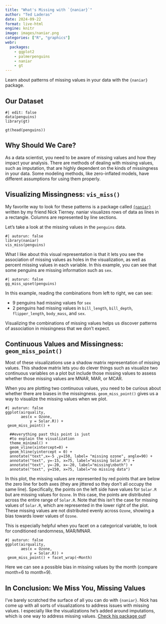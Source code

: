 ```yaml
---
title: "What's Missing with `{naniar}`"
author: "Ted Laderas"
date: 2024-09-22
format: live-html
engine: knitr
image: images/naniar.png
categories: ["R", "graphics"]
webr:
  packages:
    - ggplot2
    - palmerpenguins
    - naniar
    - gt
---
```


Learn about patterns of missing values in your data with the `{naniar}` package.

## Our Dataset

```webr
#| edit: false
data(penguins)
library(gt)

gt(head(penguins))
```

## Why Should We Care?

As a data scientist, you need to be aware of missing values and how they impact your analysis. There are methods of dealing with missing values, such as imputation, that are highly dependent on the kinds of missingness in your data. Some modeling methods, like zero-inflated models, have different assumptions for using them properly.

## Visualizing Missingness: `vis_miss()`

My favorite way to look for these patterns is a package called [`{naniar}`](https://naniar.njtierney.com/index.html) written by my friend Nick Tierney. naniar visualizes rows of data as lines in a rectangle. Columns are represented by line sections. 

Let's take a look at the missing values in the `penguins` data.

```webr
#| autorun: false
library(naniar)
vis_miss(penguins)
```

What I like about this visual representation is that it lets you see the association of missing values as holes in the visualization, as well as percent missing values in each variable. In this example, you can see that some penguins are missing information such as `sex`.

```webr
#| autorun: false
gg_miss_upset(penguins)
```

In this example, reading the combinations from left to right, we can see: 

- 9 penguins had missing values for `sex` 
- 2 penguins had missing values in `bill_length`, `bill_depth`, `flipper_length`, `body_mass`, and `sex`. 

Visualizing the combinations of missing values helps us discover patterns of association in missingness that we don't expect. 

## Continuous Values and Missingness: `geom_miss_point()`

Most of these visualizations use a shadow matrix representation of missing values. This shadow matrix lets you do clever things such as visualize two continuous variables on a plot but include those missing values to assess whether those missing values are MNAR, MAR, or MCAR.

When you are plotting two continuous values, you need to be curious about whether there are biases in the missingness. `geom_miss_point()` gives us a way to visualize the missing values when we plot.

```webr
#| autorun: false
ggplot(airquality,
       aes(x = Ozone,
           y = Solar.R)) +
 geom_miss_point() +
  
  ##everything past this point is just 
  #to explain the visualization
  theme_minimal() +
  geom_vline(xintercept=0) +
  geom_hline(yintercept = 0) +
  annotate("text",x=-5 ,y=150, label= "missing ozone", angle=90) +
  annotate("text", y=-15, x=75, label="missing Solar.R") +
  annotate("text", y=-20, x=-20, label="missing\nboth") +
  annotate("text", y=150, x=75, label="no missing data")
```
In this plot, the missing values are represented by red points that are below the zero line for both axes (they are jittered so they don't all occupy the same line). Specifically, the points on the left side have values for `Solar.R` but are missing values for `Ozone`. In this case, the points are distributed across the entire range of `Solar.R`. Note that this isn't the case for missing values of `Solar.R`, which are represented in the lower right of the plot. These missing values are not distributed evenly across `Ozone`, showing a bias towards lower values of `Ozone`. 

This is especially helpful when you facet on a categorical variable, to look for conditioned randomness, MAR/MNAR. 

```webr
#| autorun: false
ggplot(airquality,
       aes(x = Ozone,
           y = Solar.R)) +
 geom_miss_point() + facet_wrap(~Month)
```
Here we can see a possible bias in missing values by the month (compare month=6 to month=9).

## In Conclusion: We Miss You, Missing Values

I've barely scratched the surface of all you can do with `{naniar}`. Nick has come up with all sorts of visualizations to address issues with missing values. I especially like the visualizations he's added around imputations, which is one way to address missing values. [Check his package out](https://naniar.njtierney.com/index.html)!